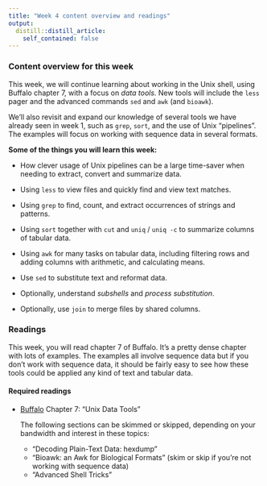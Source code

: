 ```yaml
---
title: "Week 4 content overview and readings"
output:
  distill::distill_article:
    self_contained: false
---
```


### Content overview for this week

This week, we will continue learning about working in the Unix shell,
using Buffalo chapter 7, with a focus on *data tools*.
New tools will include the `less` pager
and the advanced commands `sed` and `awk` (and `bioawk`).

We'll also revisit and expand our knowledge of several tools we have already seen
in week 1, such as `grep`, `sort`, and the use of Unix "pipelines".
The examples will focus on working with sequence data in several formats. 

**Some of the things you will learn this week:**

- How clever usage of Unix pipelines can be a large time-saver
  when needing to extract, convert and summarize data.

- Using `less` to view files and quickly find and view text matches. 

- Using `grep` to find, count, and extract occurrences of strings and patterns. 

- Using `sort` together with `cut` and `uniq` / `uniq -c` to summarize columns
  of tabular data.

- Using `awk` for many tasks on tabular data,
  including filtering rows and adding columns with arithmetic, and calculating means.

- Use `sed` to substitute text and reformat data. 

- Optionally, understand *subshells* and *process substitution*.

- Optionally, use `join` to merge files by shared columns.

### Readings

This week, you will read chapter 7 of Buffalo.
It's a pretty dense chapter with lots of examples.
The examples all involve sequence data but if you don't work with sequence data,
it should be fairly easy to see how these tools could be applied any kind of text and tabular data.

#### Required readings

- [Buffalo](https://library.ohio-state.edu/record=b9145445~S7)
  Chapter 7: "Unix Data Tools"
  
  The following sections can be skimmed or skipped, depending on your bandwidth and
  interest in these topics:

  - "Decoding Plain-Text Data: hexdump"
  - "Bioawk: an Awk for Biological Formats" (skim or skip if you're not working with sequence data)
  - "Advanced Shell Tricks"
  

